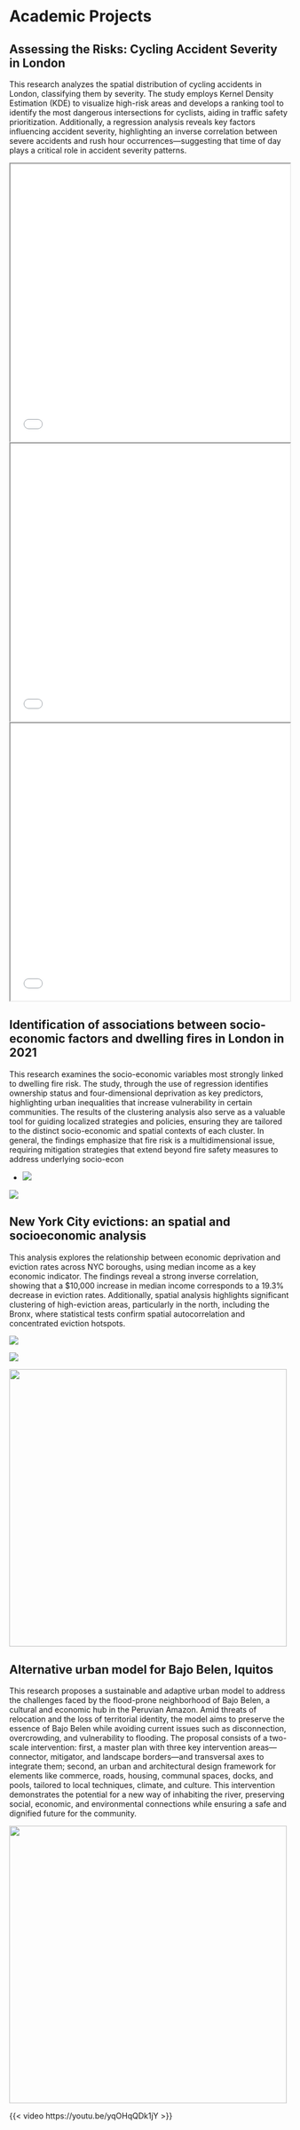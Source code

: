 # Academic Projects

## **Assessing the Risks: Cycling Accident Severity in London**

This research analyzes the spatial distribution of cycling accidents in London, classifying them by severity. The study employs Kernel Density Estimation (KDE) to visualize high-risk areas and develops a ranking tool to identify the most dangerous intersections for cyclists, aiding in traffic safety prioritization. Additionally, a regression analysis reveals key factors influencing accident severity, highlighting an inverse correlation between severe accidents and rush hour occurrences—suggesting that time of day plays a critical role in accident severity patterns.

<iframe src="general_map.html" width="100%" height="500px">

</iframe>

<iframe src="interactive_map.html" width="100%" height="500px">

</iframe>

<iframe src="top10general_2023.html" width="100%" height="500px">

</iframe>

## Identification of associations between socio-economic factors and dwelling fires in London in 2021

This research examines the socio-economic variables most strongly linked to dwelling fire risk. The study, through the use of regression identifies ownership status and four-dimensional deprivation as key predictors, highlighting urban inequalities that increase vulnerability in certain communities. The results of the clustering analysis also serve as a valuable tool for guiding localized strategies and policies, ensuring they are tailored to the distinct socio-economic and spatial contexts of each cluster. In general, the findings emphasize that fire risk is a multidimensional issue, requiring mitigation strategies that extend beyond fire safety measures to address underlying socio-econ

-   ![](images/correlationmatrix1.png)

![](images/borough_clustering.jpg)

## **New York City evictions: an spatial and socioeconomic analysis**

This analysis explores the relationship between economic deprivation and eviction rates across NYC boroughs, using median income as a key economic indicator. The findings reveal a strong inverse correlation, showing that a \$10,000 increase in median income corresponds to a 19.3% decrease in eviction rates. Additionally, spatial analysis highlights significant clustering of high-eviction areas, particularly in the north, including the Bronx, where statistical tests confirm spatial autocorrelation and concentrated eviction hotspots.

![](images/local_moran.png){fig-align="center"}

![](images/regression1.png){fig-align="center"}

![](images/regression2.png){fig-align="center" width="500"}

## **Alternative urban model for Bajo Belen, Iquitos**

This research proposes a sustainable and adaptive urban model to address the challenges faced by the flood-prone neighborhood of Bajo Belen, a cultural and economic hub in the Peruvian Amazon. Amid threats of relocation and the loss of territorial identity, the model aims to preserve the essence of Bajo Belen while avoiding current issues such as disconnection, overcrowding, and vulnerability to flooding. The proposal consists of a two-scale intervention: first, a master plan with three key intervention areas—connector, mitigator, and landscape borders—and transversal axes to integrate them; second, an urban and architectural design framework for elements like commerce, roads, housing, communal spaces, docks, and pools, tailored to local techniques, climate, and culture. This intervention demonstrates the potential for a new way of inhabiting the river, preserving social, economic, and environmental connections while ensuring a safe and dignified future for the community.

![](images/gif.gif){fig-align="center" width="500"}

{{< video https://youtu.be/yqOHqQDk1jY >}}
